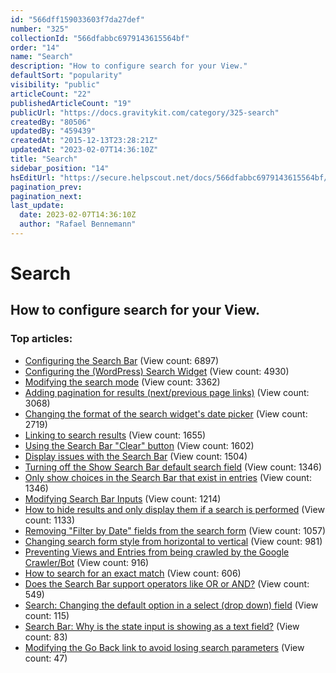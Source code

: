 ```yaml
---
id: "566dff159033603f7da27def"
number: "325"
collectionId: "566dfabbc6979143615564bf"
order: "14"
name: "Search"
description: "How to configure search for your View."
defaultSort: "popularity"
visibility: "public"
articleCount: "22"
publishedArticleCount: "19"
publicUrl: "https://docs.gravitykit.com/category/325-search"
createdBy: "80506"
updatedBy: "459439"
createdAt: "2015-12-13T23:28:21Z"
updatedAt: "2023-02-07T14:36:10Z"
title: "Search"
sidebar_position: "14"
hsEditUrl: "https://secure.helpscout.net/docs/566dfabbc6979143615564bf/article/566dff159033603f7da27def"
pagination_prev: 
pagination_next: 
last_update:
  date: 2023-02-07T14:36:10Z
  author: "Rafael Bennemann"
---
```


# Search

## How to configure search for your View.

### Top articles: 

- [Configuring the Search Bar](189-configuring-the-search-bar) (View count: 6897)
- [Configuring the (WordPress) Search Widget](222-the-wordpress-search-widget) (View count: 4930)
- [Modifying the search mode](55-modifying-the-search-mode) (View count: 3362)
- [Adding pagination for results (next/previous page links)](75-adding-pagination-for-results-nextprevious-page-links) (View count: 3068)
- [Changing the format of the search widget's date picker](115-changing-the-format-of-the-search-widgets-date-picker) (View count: 2719)
- [Linking to search results](303-linking-to-a-search) (View count: 1655)
- [Using the Search Bar "Clear" button](178-using-the-search-bar-clear-button) (View count: 1602)
- [Display issues with the Search Bar](429-display-issues-with-the-search-bar) (View count: 1504)
- [Turning off the Show Search Bar default search field](78-turning-off-the-show-search-bar-default-search-field) (View count: 1346)
- [Only show choices in the Search Bar that exist in entries](701-show-choices-that-exist) (View count: 1346)
- [Modifying Search Bar Inputs](664-modifying-search-bar-inputs) (View count: 1214)
- [How to hide results and only display them if a search is performed](536-how-to-hide-results-and-only-display-them-if-a-search-is-performed) (View count: 1133)
- [Removing "Filter by Date" fields from the search form](120-removing-filter-by-date-fields-from-the-search-form) (View count: 1057)
- [Changing search form style from horizontal to vertical](97-changing-search-form-style-from-horizontal-to-vertical) (View count: 981)
- [Preventing Views and Entries from being crawled by the Google Crawler/Bot](522-preventing-views-and-entries-from-being-by-the-google-crawler-bot) (View count: 916)
- [How to search for an exact match](714-how-to-search-for-an-exact-match) (View count: 606)
- [Does the Search Bar support operators like OR or AND?](567-search-bar-support-operators) (View count: 549)
- [Search: Changing the default option in a select (drop down) field](827-search-changing-the-default-option-in-a-select-drop-down-field) (View count: 115)
- [Search Bar: Why is the state input is showing as a text field?](818-search-bar-why-is-the-state-input-is-showing-as-a-text-field) (View count: 83)
- [Modifying the Go Back link to avoid losing search parameters](892-modifying-the-go-back-link-to-avoid-losing-search-parameters) (View count: 47)


